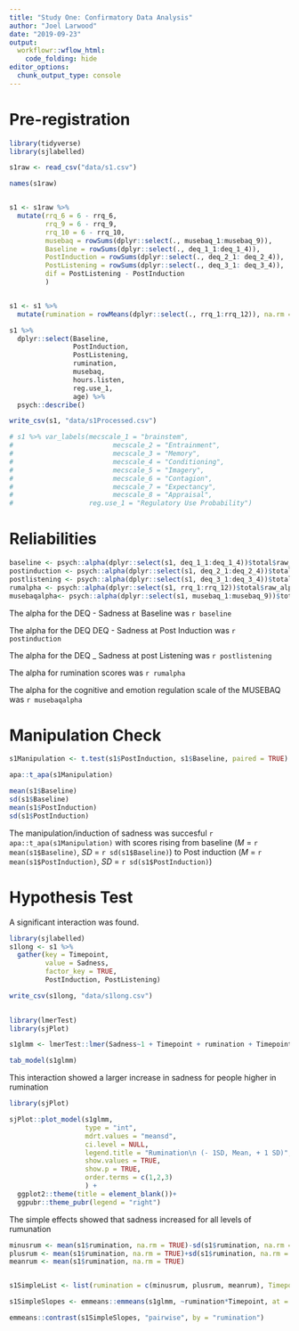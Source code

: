 ```yaml
---
title: "Study One: Confirmatory Data Analysis"
author: "Joel Larwood"
date: "2019-09-23"
output:
  workflowr::wflow_html:
    code_folding: hide
editor_options:
  chunk_output_type: console
---
```


# Pre-registration 


```r
library(tidyverse)
library(sjlabelled)

s1raw <- read_csv("data/s1.csv")

names(s1raw)


s1 <- s1raw %>% 
  mutate(rrq_6 = 6 - rrq_6,
         rrq_9 = 6 - rrq_9,
         rrq_10 = 6 - rrq_10,
         musebaq = rowSums(dplyr::select(., musebaq_1:musebaq_9)),
         Baseline = rowSums(dplyr::select(., deq_1_1:deq_1_4)),
         PostInduction = rowSums(dplyr::select(., deq_2_1: deq_2_4)),
         PostListening = rowSums(dplyr::select(., deq_3_1: deq_3_4)), 
         dif = PostListening - PostInduction
         ) 


s1 <- s1 %>% 
  mutate(rumination = rowMeans(dplyr::select(., rrq_1:rrq_12)), na.rm = FALSE)

s1 %>% 
  dplyr::select(Baseline,
                PostInduction,
                PostListening,
                rumination,
                musebaq,
                hours.listen,
                reg.use_1,
                age) %>% 
  psych::describe()

write_csv(s1, "data/s1Processed.csv")

# s1 %>% var_labels(mecscale_1 = "brainstem",
#                         mecscale_2 = "Entrainment",
#                         mecscale_3 = "Memory", 
#                         mecscale_4 = "Conditioning",
#                         mecscale_5 = "Imagery",
#                         mecscale_6 = "Contagion", 
#                         mecscale_7 = "Expectancy",
#                         mecscale_8 = "Appraisal", 
#                   reg.use_1 = "Regulatory Use Probability")
```

# Reliabilities 

```r

baseline <- psych::alpha(dplyr::select(s1, deq_1_1:deq_1_4))$total$raw_alpha
postinduction <- psych::alpha(dplyr::select(s1, deq_2_1:deq_2_4))$total$raw_alpha
postlistening <- psych::alpha(dplyr::select(s1, deq_3_1:deq_3_4))$total$raw_alpha
rumalpha <- psych::alpha(dplyr::select(s1, rrq_1:rrq_12))$total$raw_alpha
musebaqalpha<- psych::alpha(dplyr::select(s1, musebaq_1:musebaq_9))$total$raw_alpha

```

The alpha for the DEQ - Sadness at Baseline was `r baseline`

The alpha for the DEQ DEQ - Sadness at Post Induction  was `r postinduction`

The alpha for the DEQ _ Sadness at post Listening was `r postlistening`

The alpha for rumination scores was `r rumalpha`

The alpha for the cognitive and emotion regulation scale of the MUSEBAQ was `r musebaqalpha`


# Manipulation Check

```r
s1Manipulation <- t.test(s1$PostInduction, s1$Baseline, paired = TRUE) 

apa::t_apa(s1Manipulation)

mean(s1$Baseline)
sd(s1$Baseline)
mean(s1$PostInduction)
sd(s1$PostInduction)
```
The manipulation/induction of sadness was succesful `r apa::t_apa(s1Manipulation)` with scores rising from baseline (*M* = `r mean(s1$Baseline)`, *SD* = `r sd(s1$Baseline)`) to Post induction (*M* = `r mean(s1$PostInduction)`, *SD* = `r sd(s1$PostInduction)`)

# Hypothesis Test 

A significant interaction was found. 
```r

library(sjlabelled)
s1long <- s1 %>% 
  gather(key = Timepoint,
         value = Sadness,
         factor_key = TRUE,
         PostInduction, PostListening) 

write_csv(s1long, "data/s1long.csv")
  

library(lmerTest)
library(sjPlot)

s1glmm <- lmerTest::lmer(Sadness~1 + Timepoint + rumination + Timepoint*rumination + (1 |id), data = s1long)

tab_model(s1glmm)
```

This interaction showed a larger increase in sadness for people higher in rumination 
```r

library(sjPlot)

sjPlot::plot_model(s1glmm,
                   type = "int",
                   mdrt.values = "meansd",
                   ci.level = NULL,
                   legend.title = "Rumination\n (- 1SD, Mean, + 1 SD)",
                   show.values = TRUE,
                   show.p = TRUE,
                   order.terms = c(1,2,3)
                   ) + 
  ggplot2::theme(title = element_blank())+ 
  ggpubr::theme_pubr(legend = "right")
```

The simple effects showed that sadness increased for all levels of rumunation 
```r

minusrum <- mean(s1$rumination, na.rm = TRUE)-sd(s1$rumination, na.rm = TRUE)
plusrum <- mean(s1$rumination, na.rm = TRUE)+sd(s1$rumination, na.rm = TRUE)
meanrum <- mean(s1$rumination, na.rm = TRUE)


s1SimpleList <- list(rumination = c(minusrum, plusrum, meanrum), Timepoint = c("PostInduction", "PostListening"))

s1SimpleSlopes <- emmeans::emmeans(s1glmm, ~rumination*Timepoint, at = s1SimpleList)

emmeans::contrast(s1SimpleSlopes, "pairwise", by = "rumination")
```

